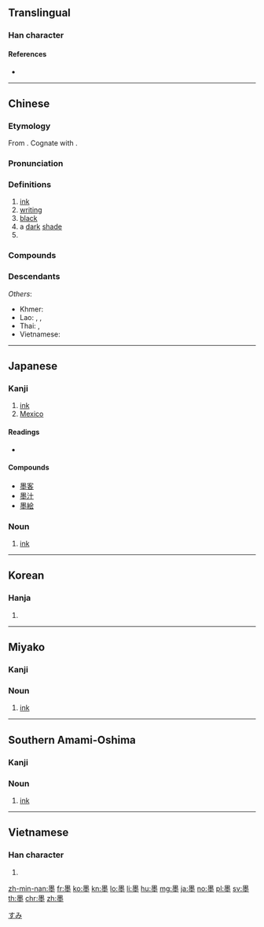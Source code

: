 ==Translingual==

===Han character===
{{Han char|rn=32|rad=土|as=11|sn=15|four=60104|canj=WGFG|ids=⿱黑土}}

====References====
* {{Han ref|kx=0238.400|dkj=05469|dj=0478.020|hdz=10487.030|uh=58A8|ud=22696|bh=BEA5|bd=48805}}

----

==Chinese==
{{zh-forms}}

===Etymology===
From {{inh|zh|sit-pro|*s-maŋ ~ s-mak}}. Cognate with {{zh-m|黑}}.
{{Han compound|黑|土|ls=psc|c1=p|c2=s|t2=soil}}

===Pronunciation===
{{zh-pron
|m=mò
|c=mak6
|h=pfs=me̍t
|md=mĕ̤k
|mn=ba̍k
|w=5meq
|mc=y
|oc=y
|cat=n,a
}}

===Definitions===
{{zh-hanzi}}

# [[ink]]
# [[writing]]
# [[black]]
# a [[dark]] [[shade]]
# {{zh-abbrev|墨西哥|Mexico}}

===Compounds===
{{zh-der|墨寶|墨筆|墨斗|墨斗魚|墨黑|墨鏡|墨綠|墨綠色|墨囊|墨水|墨西哥|墨魚|墨汁|別墨|即墨之戰|即墨侯|即墨縣|吃墨船兒|吸墨紙|和墨|喝墨水|嚼墨噴紙|大處落墨|奇異墨水|宿墨|尋行數墨|屠毒筆墨|弄筆墨|彩墨|徽墨|惜墨如金|惜墨法|㥏墨|托墨|文墨|斷紙餘墨|朱墨|朱墨本|朱墨爛然|松煙墨|楊墨|楮墨|毫飛墨噴|水墨|水墨畫|油墨|深墨|潑墨|潑墨人物|潑墨山水|濃墨|發墨|白墨|盟墨|眉如墨畫|石墨|研墨|破墨|破墨山水|硃墨|磨墨|程墨|積墨|筆耕墨耘|筆墨|筆墨官司|筆墨生涯|筆墨紙硯|簡策楮墨|粉白墨黑|粉墨|粉墨登場|紅墨|紅墨水|縗墨|繩墨|繩墨之言|翰墨|翰墨志|背繩墨|胸無點墨|舞文弄墨|茶墨|著墨|落墨|蘸墨|規矩繩墨|調墨弄筆|貪墨|貪墨之風|貪墨敗度|近朱近墨|遺墨|醉墨|闈墨|陳墨|隱顯墨水|風月筆墨|食墨|騷人墨客|墨分五色|墨刑|墨卷|墨吏|墨妖|墨妙|墨妝|墨子|墨守|墨守成法|墨守成規|墨客|墨家|墨床|墨廚|墨戲|墨晶|墨暈|墨杘|墨水匣|墨水池|墨水規|墨池筆塚|墨油|墨海|墨瀋|墨爾本|墨版|墨版版畫|墨玉|墨玉縣|墨痕|墨痴|墨盒|墨盪子|墨程|墨突|墨竹|墨索里尼|墨絰|墨線|墨義|墨翟|墨者|墨花|墨荷|墨蝶|墨西哥城|墨西哥灣|墨詔|墨豬|墨跡|墨選|墨鴉|墨墨}}

===Descendants===
{{CJKV||ぼく|묵|mặc}}
''Others'':
* Khmer: {{m|km|មឹក||squid; ink}}
* Lao: {{m|lo|ມຶກ||ink; black}}, {{m|lo|ຫມຶກ||black; ink}}, {{m|lo|ໝຶກ||sepia from cuttlefish; ink; black}}
* Thai: {{th-l|หมึก|ink}}, {{th-l|ปลาหมึก|cuttlefish}}
* Vietnamese: {{m|vi|mực||cuttlefish; ink}}

----

==Japanese==

===Kanji===
{{ja-kanji|grade=c|rs=土11}}

# [[ink]]
# [[Mexico]]

====Readings====
* {{ja-readings
|goon=[[もく]] (moku) {{qualifier|non-[[w:Jōyō kanji|Jōyō]] reading}}
|kanon=[[ぼく]] (boku)
|kun=[[すみ]] (sumi)}}

====Compounds====
{{ja-kanjitab|すみ|yomi=k}}
* [[墨客]]
* [[墨汁]]
* [[墨絵]]

===Noun===
{{ja-noun|すみ}}

# [[ink]]

[[Category:ja:Writing|すみ]]

----

==Korean==

===Hanja===
{{ko-hanja|hangeul=묵}}

# {{defn|lang=ko|sort=土11}}

----

==Miyako==
{{attention|mvi}}

===Kanji===
{{head|mvi|kanji|hiragana|っふぃ|romaji|ffi}}

===Noun===
{{head|mvi|noun|hiragana|っふぃ|romaji|ffi}}

# [[ink]]

----

==Southern Amami-Oshima==
{{attention|ams}}

===Kanji===
{{head|ams|kanji|hiragana|すぃみ|romaji|sïmi}}

===Noun===
{{head|ams|noun|hiragana|すぃみ|romaji|sïmi}}

# [[ink]]

----

==Vietnamese==

===Han character===
{{vi-hantu|[[mặc]], [[mức]], [[mực]]|rs=土11}}

# {{defn|lang=vi|sort=土11}}

[[zh-min-nan:墨]]
[[fr:墨]]
[[ko:墨]]
[[kn:墨]]
[[lo:墨]]
[[li:墨]]
[[hu:墨]]
[[mg:墨]]
[[ja:墨]]
[[no:墨]]
[[pl:墨]]
[[sv:墨]]
[[th:墨]]
[[chr:墨]]
[[zh:墨]]